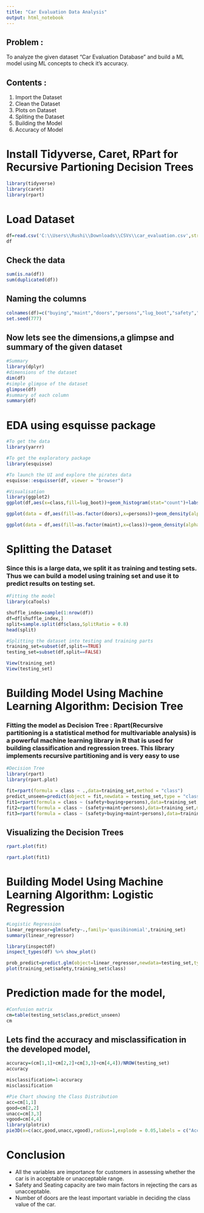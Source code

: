 ```yaml
---
title: "Car Evaluation Data Analysis"
output: html_notebook
---
```


## Problem : 
To analyze the given dataset “Car Evaluation Database” and build a ML model using ML concepts to check it’s accuracy.

## Contents :

1. Import the Dataset
2. Clean the Dataset
3. Plots on Dataset
4. Spliting the Dataset
5. Building the Model
6. Accuracy of Model

# Install Tidyverse, Caret, RPart for Recursive Partioning Decision Trees
```r
library(tidyverse)
library(caret)
library(rpart)
```

# Load Dataset
```r
df=read.csv('C:\\Users\\Rushi\\Downloads\\CSVs\\car_evaluation.csv',stringsAsFactors = T)
df
```
## Check the data
```r
sum(is.na(df))
sum(duplicated(df))
```
## Naming the columns 
```r
colnames(df)=c("buying","maint","doors","persons","lug_boot","safety","class")
set.seed(777)
```

## Now lets see the dimensions,a glimpse and summary of the given dataset
```r
#Summary
library(dplyr)
#dimensions of the dataset
dim(df)
#simple glimpse of the dataset
glimpse(df)
#summary of each column
summary(df)
```
# EDA using esquisse package
```r
#To get the data
library(yarrr)

#To get the exploratory package
library(esquisse)

#To launch the UI and explore the pirates data
esquisse::esquisser(df, viewer = "browser")
```

```r
#Visualisation
library(ggplot2)
ggplot(df,aes(x=class,fill=lug_boot))+geom_histogram(stat="count")+labs(title="Class Vs Luggage boot",subtitle="Histogram",y="Frequency of Luggage boot",x="Class")
```
```r
ggplot(data = df,aes(fill=as.factor(doors),x=persons))+geom_density(alpha=0.3)
```
```r
ggplot(data = df,aes(fill=as.factor(maint),x=class))+geom_density(alpha=0.3)+facet_wrap(~class)
```
# Splitting the Dataset

### Since this is a large data, we split it as training and testing sets. Thus we can build a model using training set and use it to predict results on testing set.
```r
#Fitting the model
library(caTools)
```
```r
shuffle_index=sample(1:nrow(df))
df=df[shuffle_index,]
split=sample.split(df$class,SplitRatio = 0.8)
head(split)
```
```r
#Splitting the dataset into testing and training parts
training_set=subset(df,split==TRUE)
testing_set=subset(df,split==FALSE)

View(training_set)
View(testing_set)
```

# Building Model Using Machine Learning Algorithm: Decision Tree

### Fitting the model as Decision Tree : **Rpart(Recursive partitioning is a statistical method for multivariable analysis)** is a powerful machine learning library in R that is used for building classification and regression trees. This library implements recursive partitioning and is very easy to use
```r
#Decision Tree
library(rpart)
library(rpart.plot)

fit=rpart(formula = class ~ .,data=training_set,method = "class")
predict_unseen=predict(object = fit,newdata = testing_set,type = "class")
fit1=rpart(formula = class ~ (safety+buying+persons),data=training_set,method = "class")
fit2=rpart(formula = class ~ (safety+maint+persons),data=training_set,method = "class")
fit3=rpart(formula = class ~ (safety+buying+maint+persons),data=training_set,method = "class")
```
## Visualizing the Decision Trees
```r
rpart.plot(fit)
```
```r
rpart.plot(fit1)
```
# Building Model Using Machine Learning Algorithm: Logistic Regression
```r
#Logistic Regression
linear_regressor=glm(safety~.,family='quasibinomial',training_set)
summary(linear_regressor)
```

```r
library(inspectdf)
inspect_types(df) %>% show_plot()
```

```r
prob_predict=predict.glm(object=linear_regressor,newdata=testing_set,type = "response")
plot(training_set$safety,training_set$class)
```

# Prediction made for the model,
```r
#Confusion matrix
cm=table(testing_set$class,predict_unseen)
cm
```

## Lets find the accuracy and misclassification in the developed model,
```r
accuracy=(cm[1,1]+cm[2,2]+cm[3,3]+cm[4,4])/NROW(testing_set)
accuracy
```
```r
misclassification=1-accuracy
misclassification
```
```r
#Pie Chart showing the Class Distribution 
acc=cm[1,1]
good=cm[2,2]
unacc=cm[3,3]
vgood=cm[4,4]
library(plotrix)
pie3D(x=c(acc,good,unacc,vgood),radius=1,explode = 0.05,labels = c("Accountable","Good","Un-Accountable","Very Good"),main="Condition of class in testing_set",start=67)
```
# Conclusion

* All the variables are importance for customers in assessing whether the car is in acceptable or unacceptable range.
* Safety and Seating capacity are two main factors in rejecting the cars as unacceptable.
* Number of doors are the least important variable in deciding the class value of the car.
